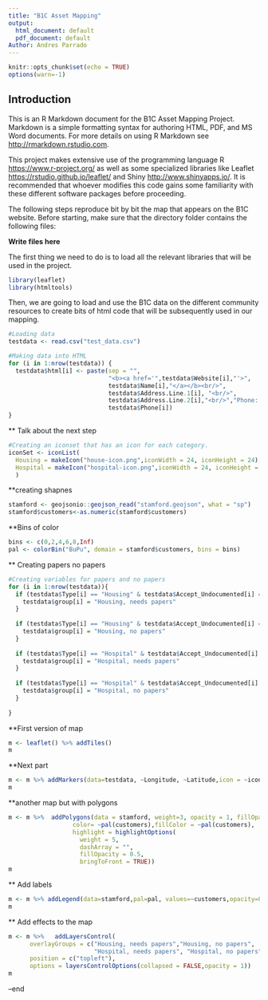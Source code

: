```yaml
---
title: "B1C Asset Mapping"
output:
  html_document: default
  pdf_document: default
Author: Andres Parrado
---
```


```r
knitr::opts_chunk$set(echo = TRUE)
options(warn=-1)
```

## Introduction

This is an R Markdown document for the B1C Asset Mapping Project. Markdown is a simple formatting syntax for authoring HTML, PDF, and MS Word documents. For more details on using R Markdown see <http://rmarkdown.rstudio.com>.

This project makes extensive use of the programming language R <https://www.r-project.org/> as well as some specialized libraries like Leaflet <https://rstudio.github.io/leaflet/> and Shiny <http://www.shinyapps.io/>. It is recommended that whoever modifies this code gains some familiarity with these different software packages before proceeding.

The following steps reproduce bit by bit the map that appears on the B1C website. Before starting, make sure that the directory folder contains the following files:

**Write files here**


The first thing we need to do is to load all the relevant libraries that will be used in the project.
```r

library(leaflet)
library(htmltools)
```



Then, we are going to load and use the B1C data on the different community resources to create bits of html code that will be subsequently used in our mapping. 

```r
#Loading data
testdata <- read.csv("test_data.csv")

#Making data into HTML
for (i in 1:nrow(testdata)) {
  testdata$html[i] <- paste(sep = "",
                            "<b><a href='",testdata$Website[i],"'>",
                            testdata$Name[i],"</a></b><br/>",
                            testdata$Address.Line.1[i], "<br/>",
                            testdata$Address.Line.2[i],"<br/>","Phone: ",
                            testdata$Phone[i])
}
```

** Talk about the next step


```r
#Creating an iconset that has an icon for each category.
iconSet <- iconList(
  Housing = makeIcon("house-icon.png",iconWidth = 24, iconHeight = 24),
  Hospital = makeIcon("hospital-icon.png",iconWidth = 24, iconHeight = 24)
  )

```


**creating shapnes
```r
stamford <- geojsonio::geojson_read("stamford.geojson", what = "sp")
stamford$customers<-as.numeric(stamford$customers)
```

**Bins of color
```r
bins <- c(0,2,4,6,8,Inf)
pal <- colorBin("BuPu", domain = stamford$customers, bins = bins)
```

** Creating papers no papers
```r
#Creating variables for papers and no papers
for (i in 1:nrow(testdata)){
  if (testdata$Type[i] == "Housing" & testdata$Accept_Undocumented[i] == "Yes"){
    testdata$group[i] = "Housing, needs papers"
  }
  
  if (testdata$Type[i] == "Housing" & testdata$Accept_Undocumented[i] == "No"){
    testdata$group[i] = "Housing, no papers"
  }
  
  if (testdata$Type[i] == "Hospital" & testdata$Accept_Undocumented[i] == "Yes"){
    testdata$group[i] = "Hospital, needs papers"
  }
  
  if (testdata$Type[i] == "Hospital" & testdata$Accept_Undocumented[i] == "No"){
    testdata$group[i] = "Hospital, no papers"
  }
  
}

```


**First version of map
```r
m <- leaflet() %>% addTiles()
m
```

**Next part
```r
m <- m %>% addMarkers(data=testdata, ~Longitude, ~Latitude,icon = ~iconSet[Type], popup = ~html,group=~group)
m
```

**another map but with polygons
```r
m <- m %>%  addPolygons(data = stamford, weight=3, opacity = 1, fillOpacity = 0.2, dashArray = "", group = "Show/Hide B1C Costumers",
                  color= ~pal(customers),fillColor = ~pal(customers),
                  highlight = highlightOptions(
                    weight = 5,
                    dashArray = "",
                    fillOpacity = 0.5,
                    bringToFront = TRUE))
m
```

** Add labels
```r
m <- m %>% addLegend(data=stamford,pal=pal, values=~customers,opacity=0.7,title="Number of B1C Customers",position="bottomright",group="Show/Hide B1C Costumers")
m
```


** Add effects to the map
```r
m <- m %>%   addLayersControl(
      overlayGroups = c("Housing, needs papers","Housing, no papers",
                        "Hospital, needs papers", "Hospital, no papers","Show/Hide B1C Costumers"),
      position = c("topleft"),
      options = layersControlOptions(collapsed = FALSE,opacity = 1))
m
```


--end


